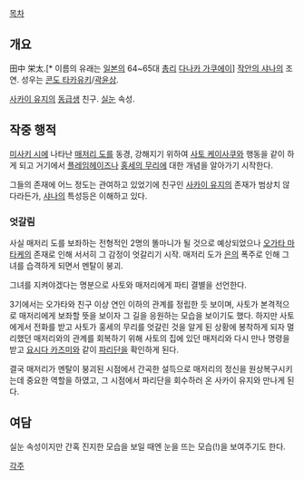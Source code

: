 [[목차]]

== 개요 ==

田中 栄太.[* 이름의 유래는 [[일본]]의 64~65대 [[총리]] [[다나카 가쿠에이]]] [[작안의 샤나]]의 조연. 성우는 [[콘도 타카유키]]/[[곽윤상]].

[[사카이 유지]]의 [[동급생]] 친구. [[실눈]] 속성.

== 작중 행적 ==

[[미사키 시]]에 나타난 [[매저리 도]]를 동경, 강해지기 위하여 [[사토 케이사쿠]]와 행동을 같이 하게 되고 거기에서 [[플레임헤이즈]]나 [[홍세의 무리]]에 대한 개념을 알아가기 시작한다. 

그들의 존재에 어느 정도는 관여하고 있었기에 친구인 [[사카이 유지]]의 존재가 범상치 않다라든가, [[샤나]]의 특성등은 이해하고 있다.

=== 엇갈림 ===

사실 매저리 도를 보좌하는 전형적인 2명의 똘마니가 될 것으로 예상되었으나 [[오가타 마타케]]의 존재로 인해 서서히 그 감정이 엇갈리기 시작. 매저리 도가 [[은]]의 폭주로 인해 그녀를 습격하게 되면서 멘탈이 붕괴.

그녀를 지켜야겠다는 명분으로 사토와 매저리에게 파티 결별을 선언한다.

3기에서는 오가타와 친구 이상 연인 이하의 관계를 정립한 듯 보이며, 사토가 본격적으로 매저리에게 보좌할 뜻을 보이자 그 길을 응원하는 모습을 보이기도 했다.
하지만 사토에게서 전화를 받고 사토가 홍세의 무리를 엇갈린 것을 알게 된 상황에 봉착하게 되자 멀리했던 매저리와의 관계를 회복하기 위해 사토의 집에 있던 매저리와 다시 만나 명령을 받고 [[요시다 카즈미]]와 같이 [[파리단]]을 확인하게 된다.

결국 매저리가 멘탈이 붕괴된 시점에서 간곡한 설득으로 매저리의 정신을 원상복구시키는데 중요한 역할을 하였고, 그 시점에서 파리단을 회수하러 온 사카이 유지와 만나게 된다.

== 여담 ==

실눈 속성이지만 간혹 진지한 모습을 보일 때엔 눈을 뜨는 모습(!)을 보여주기도 한다.

[[각주]]
